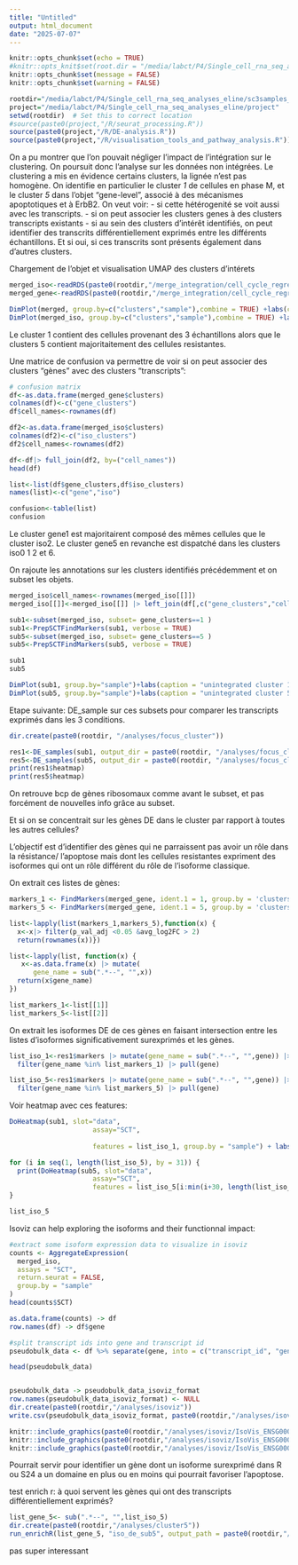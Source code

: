 ```yaml
---
title: "Untitled"
output: html_document
date: "2025-07-07"
---
```


```r
knitr::opts_chunk$set(echo = TRUE)
#knitr::opts_knit$set(root.dir = "/media/labct/P4/Single_cell_rna_seq_analyses_eline/sc3samples_whitelist")
knitr::opts_chunk$set(message = FALSE)
knitr::opts_chunk$set(warning = FALSE)
```

```r
rootdir="/media/labct/P4/Single_cell_rna_seq_analyses_eline/sc3samples_whitelist"
project="/media/labct/P4/Single_cell_rna_seq_analyses_eline/project"
setwd(rootdir)  # Set this to correct location
#source(paste0(project,"/R/seurat_processing.R"))
source(paste0(project,"/R/DE-analysis.R"))
source(paste0(project,"/R/visualisation_tools_and_pathway_analysis.R"))


```


On a pu montrer que l'on pouvait négliger l'impact de l'intégration sur le clustering. On poursuit donc l'analyse sur les données non intégrées. Le clustering a mis en évidence certains clusters, la lignée n'est pas homogène. On identifie en particulier le cluster *1* de cellules en phase M, et le cluster *5* dans l'objet "gene-level", associé à des mécanismes apoptotiques et à ErbB2. 
On veut voir:
- si cette hétérogenité se voit aussi avec les transcripts.
- si on peut associer les clusters genes à des clusters transcripts existants
- si au sein des clusters d'intérêt identifiés, on peut identifier des transcrits différentiellement exprimés entre les différents échantillons. Et si oui, si ces transcrits sont présents également dans d'autres clusters. 


Chargement de l'objet et visualisation UMAP des clusters d'intérets
```r
merged_iso<-readRDS(paste0(rootdir,"/merge_integration/cell_cycle_regression/regressed_obj_isoform.rds"))
merged_gene<-readRDS(paste0(rootdir,"/merge_integration/cell_cycle_regression/regressed_obj_gene.rds"))

DimPlot(merged, group.by=c("clusters","sample"),combine = TRUE) +labs(caption = "Clustering and sample repartition on unintegrated object at gene level")
DimPlot(merged_iso, group.by=c("clusters","sample"),combine = TRUE) +labs(caption = "Clustering and sample repartition on unintegrated object at isoform level")

```


Le cluster 1 contient des cellules provenant des 3 échantillons alors que le clusters 5 contient majoritaitement des cellules resistantes. 


Une matrice de confusion va permettre de voir si on peut associer des clusters "gènes" avec des clusters "transcripts":
```r
# confusion matrix
df<-as.data.frame(merged_gene$clusters)
colnames(df)<-c("gene_clusters")
df$cell_names<-rownames(df)

df2<-as.data.frame(merged_iso$clusters)
colnames(df2)<-c("iso_clusters")
df2$cell_names<-rownames(df2)

df<-df|> full_join(df2, by=("cell_names"))
head(df)

list<-list(df$gene_clusters,df$iso_clusters)
names(list)<-c("gene","iso")

confusion<-table(list)
confusion
```

Le cluster gene1 est majoritairent composé des mêmes cellules que le cluster iso2. Le cluster gene5 en revanche est dispatché dans les clusters iso0 1 2 et 6.


On rajoute les annotations sur les clusters identifiés précédemment et on subset les objets. 

```r


merged_iso$cell_names<-rownames(merged_iso[[]])
merged_iso[[]]<-merged_iso[[]] |> left_join(df[,c("gene_clusters","cell_names")], by="cell_names") 

sub1<-subset(merged_iso, subset= gene_clusters==1 )
sub1<-PrepSCTFindMarkers(sub1, verbose = TRUE)
sub5<-subset(merged_iso, subset= gene_clusters==5 )
sub5<-PrepSCTFindMarkers(sub5, verbose = TRUE)

sub1
sub5 

DimPlot(sub1, group.by="sample")+labs(caption = "unintegrated cluster 1 subset at isoform level")
DimPlot(sub5, group.by="sample")+labs(caption = "unintegrated cluster 5 subset at isoform level")
```

Etape suivante: DE_sample sur ces subsets pour comparer les transcripts exprimés dans les 3 conditions. 


```r
dir.create(paste0(rootdir, "/analyses/focus_cluster"))

res1<-DE_samples(sub1, output_dir = paste0(rootdir, "/analyses/focus_cluster"), sample_name = "sub1")
res5<-DE_samples(sub5, output_dir = paste0(rootdir, "/analyses/focus_cluster"), sample_name = "sub5")
print(res1$heatmap)
print(res5$heatmap)
```

On retrouve bcp de gènes ribosomaux comme avant le subset, et pas forcément de nouvelles info grâce au subset.

Et si on se concentrait sur les gènes DE dans le cluster par rapport à toutes les autres cellules?

L'objectif est d'identifier des gènes qui ne parraissent pas avoir un rôle dans la résistance/ l'apoptose mais dont les cellules resistantes expriment des isoformes qui ont un rôle différent du rôle de l'isoforme classique. 

On extrait ces listes de gènes:

```r
markers_1 <- FindMarkers(merged_gene, ident.1 = 1, group.by = 'clusters')
markers_5 <- FindMarkers(merged_gene, ident.1 = 5, group.by = 'clusters')

list<-lapply(list(markers_1,markers_5),function(x) { 
  x<-x|> filter(p_val_adj <0.05 &avg_log2FC > 2)
  return(rownames(x))})

list<-lapply(list, function(x) {
   x<-as.data.frame(x) |> mutate(
      gene_name = sub(".*--", "",x))
  return(x$gene_name)
})

list_markers_1<-list[[1]]
list_markers_5<-list[[2]]
```

On extrait les isoformes DE de ces gènes en faisant intersection entre les listes d'isoformes significativement surexprimés et les gènes. 

```r
list_iso_1<-res1$markers |> mutate(gene_name = sub(".*--", "",gene)) |>
  filter(gene_name %in% list_markers_1) |> pull(gene)

list_iso_5<-res1$markers |> mutate(gene_name = sub(".*--", "",gene)) |>
  filter(gene_name %in% list_markers_5) |> pull(gene)
```

Voir heatmap avec ces features: 

```r
DoHeatmap(sub1, slot="data", 
                     assay="SCT",
          
                     features = list_iso_1, group.by = "sample") + labs(title = paste0("Isoformes DE des gènes de cluster 1"))

for (i in seq(1, length(list_iso_5), by = 31)) {
  print(DoHeatmap(sub5, slot="data", 
                     assay="SCT",
                     features = list_iso_5[i:min(i+30, length(list_iso_5))], group.by = "sample") + labs(title = paste0("Isoformes DE des gènes de cluster 5")))
}

list_iso_5
```

Isoviz can help exploring the isoforms and their functionnal impact:
```r
#extract some isoform expression data to visualize in isoviz 
counts <- AggregateExpression(
  merged_iso, 
  assays = "SCT", 
  return.seurat = FALSE,
  group.by = "sample"
)
head(counts$SCT)

as.data.frame(counts) -> df
row.names(df) -> df$gene

#split transcript ids into gene and transcript id
pseudobulk_data <- df %>% separate(gene, into = c("transcript_id", "gene_id"), sep = "--",  extra = "merge") 

head(pseudobulk_data)


pseudobulk_data -> pseudobulk_data_isoviz_format
row.names(pseudobulk_data_isoviz_format) <- NULL 
dir.create(paste0(rootdir,"/analyses/isoviz"))
write.csv(pseudobulk_data_isoviz_format, paste0(rootdir,"/analyses/isoviz/Pseudobulk_exp_merged_iso.csv"), row.names = FALSE)
```

```r
knitr::include_graphics(paste0(rootdir,"/analyses/isoviz/IsoVis_ENSG00000143384.png"))
knitr::include_graphics(paste0(rootdir,"/analyses/isoviz/IsoVis_ENSG00000171791.png"))
knitr::include_graphics(paste0(rootdir,"/analyses/isoviz/IsoVis_ENSG00000213585(1).png"))
```

Pourrait servir pour identifier un gène dont un isoforme surexprimé dans R ou S24 a un domaine en plus ou en moins qui pourrait favoriser l'apoptose. 



test enrich r: à quoi servent les gènes qui ont des transcripts différentiellement exprimés?

```r
list_gene_5<- sub(".*--", "",list_iso_5)
dir.create(paste0(rootdir,"/analyses/cluster5"))
run_enrichR(list_gene_5, "iso_de_sub5", output_path = paste0(rootdir,"/analyses/cluster5"))
```
pas super interessant
